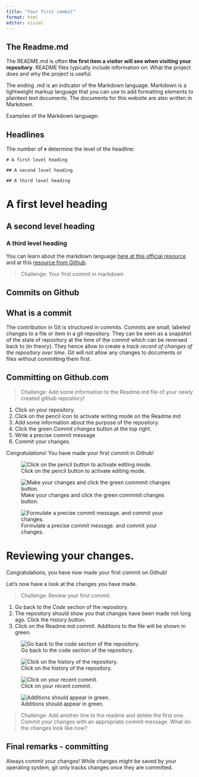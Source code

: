 ```yaml
---
title: "Your first commit"
format: html
editor: visual
---
```


## The Readme.md

The README.md is often **the first item a visitor will see when visiting your repository**. README files typically include information on: What the project does and why the project is useful.

The ending .md is an indicator of the Markdown language. Markdown is a lightweight markup language that you can use to add formatting elements to plaintext text documents. The documents for this website are also written in Markdown.

Examples of the Markdown language:

## Headlines

The number of `#` determine the level of the headline:

    # A first level heading

    ## A second level heading

    ## A third level heading

# A first level heading

## A second level heading

### A third level heading

You can learn about the markdown language [here at this official resource](https://www.markdownguide.org/getting-started/) and at this [resource from Github](https://docs.github.com/en/get-started/writing-on-github/getting-started-with-writing-and-formatting-on-github/basic-writing-and-formatting-syntax).

> Challenge: Your first commit in markdown

## Commits on Github

## What is a commit

The contribution in Git is structured in commits. Commits are small, labeled changes to a file or item in a git repository. They can be seen as a snapshot of the state of repository at the time of the commit which can be reversed back to (in theory). They hence allow to create a *track record of changes of the repository over time*. Git will not allow any changes to documents or files without committing them first.

## Committing on Github.com

> Challenge: Add some information to the Readme.md file of your newly created github repository!

1.  Click on your repository.
2.  Click on the pencil icon to activate writing mode on the Readme.md
3.  Add some information about the purpose of the repository.
4.  Click the green *Commit changes* button at the top right.
5.  Write a precise commit message
6.  Commit your changes.

Congratulations! You have made your first commit in Github!

![Click on the pencil button to activate editing mode.](images/Commit1.png)

![Make your changes and click the green commmit changes button.](images/Commit2.png)

![Formulate a precise commit message. and commit your changes.](images/Commit3png-01.png)

# Reviewing your changes.

Congratulations, you have now made your first commit on Github!

Let's now have a look at the changes you have made.

> Challenge: Review your first commit.

1.  Go back to the *Code* section of the repository.
2.  The repository should show you that changes have been made not long ago. Click the history button.
3.  Click on the Readme.md commit. Additions to the file will be shown in green.

![Go back to the code section of the repository.](images/Commit4.png)

![Click on the history of the repository.](images/Commit5.png)

![Click on your recent commit.](images/Commit6.png)

![Additions should appear in green.](images/Commit7.png)

> Challenge: Add another line to the readme and delete the first one. Commit your changes with an appropriate commit message. What do the changes look like now?

## Final remarks - committing

Always commit your changes! While changes might be saved by your operating system, git only tracks changes once they are committed.
